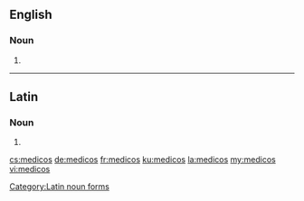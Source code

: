 {{also|médicos}}
==English==

===Noun===
{{head|en|noun plural form}}

# {{plural of|medico|lang=en}}

----

==Latin==

===Noun===
{{head|la|noun form|head=medicōs|g=m}}

# {{inflection of|medicus||acc|p|lang=la}}

[[Category:Latin noun forms]]

[[cs:medicos]]
[[de:medicos]]
[[fr:medicos]]
[[ku:medicos]]
[[la:medicos]]
[[my:medicos]]
[[vi:medicos]]